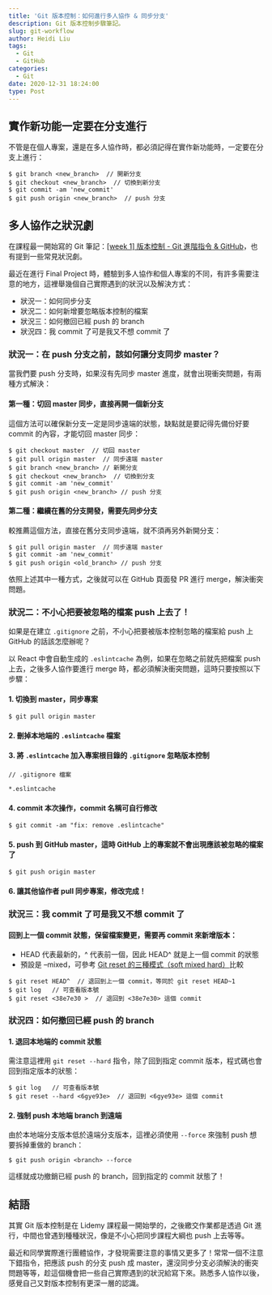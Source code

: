 ```yaml
---
title: 'Git 版本控制：如何進行多人協作 & 同步分支'
description: Git 版本控制步驟筆記。
slug: git-workflow
author: Heidi Liu
tags:
  - Git
  - GitHub
categories:
  - Git
date: 2020-12-31 18:24:00
type: Post
---
```


## 實作新功能一定要在分支進行

不管是在個人專案，還是在多人協作時，都必須記得在實作新功能時，一定要在分支上進行：

```
$ git branch <new_branch>  // 開新分支
$ git checkout <new_branch>  // 切換到新分支
$ git commit -am 'new_commit' 
$ git push origin <new_branch>  // push 分支
```

## 多人協作之狀況劇

在課程最一開始寫的 Git 筆記：[[week 1] 版本控制 - Git 進階指令 & GitHub](https://heidiliu2020.github.io/git-github/)，也有提到一些常見狀況劇。

最近在進行 Final Project 時，體驗到多人協作和個人專案的不同，有許多需要注意的地方，這裡舉幾個自己實際遇到的狀況以及解決方式：

- 狀況一：如何同步分支
- 狀況二：如何新增要忽略版本控制的檔案
- 狀況三：如何撤回已經 push 的 branch
- 狀況四：我 commit 了可是我又不想 commit 了

### 狀況一：在 push 分支之前，該如何讓分支同步 master？

當我們要 push 分支時，如果沒有先同步 master 進度，就會出現衝突問題，有兩種方式解決：

#### 第一種：切回 master 同步，直接再開一個新分支

這個方法可以確保新分支一定是同步遠端的狀態，缺點就是要記得先備份好要 commit 的內容，才能切回 master 同步：

```
$ git checkout master  // 切回 master
$ git pull origin master  // 同步遠端 master
$ git branch <new_branch> // 新開分支
$ git checkout <new_branch>  // 切換到分支
$ git commit -am 'new_commit' 
$ git push origin <new_branch> // push 分支
```

#### 第二種：繼續在舊的分支開發，需要先同步分支

較推薦這個方法，直接在舊分支同步遠端，就不須再另外新開分支：

```
$ git pull origin master  // 同步遠端 master
$ git commit -am 'new_commit'
$ git push origin <old_branch> // push 分支
```

依照上述其中一種方式，之後就可以在 GitHub 頁面發 PR 進行 merge，解決衝突問題。

### 狀況二：不小心把要被忽略的檔案 push 上去了！

如果是在建立 `.gitignore` 之前，不小心把要被版本控制忽略的檔案給 push 上 GitHub 的話該怎麼辦呢？

以 React 中會自動生成的 `.eslintcache` 為例，如果在忽略之前就先把檔案 push 上去，之後多人協作要進行 merge 時，都必須解決衝突問題，這時只要按照以下步驟：

#### 1. 切換到 master，同步專案

```
$ git pull origin master
```

#### 2. 刪掉本地端的 `.eslintcache` 檔案

#### 3. 將 `.eslintcache` 加入專案根目錄的 `.gitignore` 忽略版本控制

```=
// .gitignore 檔案

*.eslintcache
```

#### 4. commit 本次操作，commit 名稱可自行修改

```
$ git commit -am "fix: remove .eslintcache"
```

#### 5. push 到 GitHub master，這時 GitHub 上的專案就不會出現應該被忽略的檔案了

```
$ git push origin master
```

#### 6. 讓其他協作者 pull 同步專案，修改完成！

### 狀況三：我 commit 了可是我又不想 commit 了

#### 回到上一個 commit 狀態，保留檔案變更，需要再 commit 來新增版本：

- HEAD 代表最新的，^ 代表前一個，因此 HEAD^ 就是上一個 commit 的狀態
- 預設是 –mixed，可參考 [Git reset 的三種模式（soft mixed hard）](https://ithelp.ithome.com.tw/articles/10187303)比較

```
$ git reset HEAD^  // 退回到上一個 commit，等同於 git reset HEAD~1
$ git log   // 可查看版本號
$ git reset <38e7e30 >  // 退回到 <38e7e30> 這個 commit
```

### 狀況四：如何撤回已經 push 的 branch

#### 1. 退回本地端的 commit 狀態

需注意這裡用 `git reset --hard` 指令，除了回到指定 commit 版本，程式碼也會回到指定版本的狀態：

```
$ git log   // 可查看版本號
$ git reset --hard <6gye93e>  // 退回到 <6gye93e> 這個 commit
```

#### 2. 強制 push 本地端 branch 到遠端

由於本地端分支版本低於遠端分支版本，這裡必須使用 `--force` 來強制 push 想要拆掉重做的 branch：

```
$ git push origin <branch> --force
```

這樣就成功撤銷已經 push 的 branch，回到指定的 commit 狀態了！

## 結語

其實 Git 版本控制是在 Lidemy 課程最一開始學的，之後繳交作業都是透過 Git 進行，中間也曾遇到種種狀況，像是不小心把同步課程大綱也 push 上去等等。

最近和同學實際進行團體協作，才發現需要注意的事情又更多了！常常一個不注意下錯指令，把應該 push 的分支 push 成 master，還沒同步分支必須解決的衝突問題等等，趁這個機會把一些自己實際遇到的狀況給寫下來。熟悉多人協作以後，感覺自己又對版本控制有更深一層的認識。